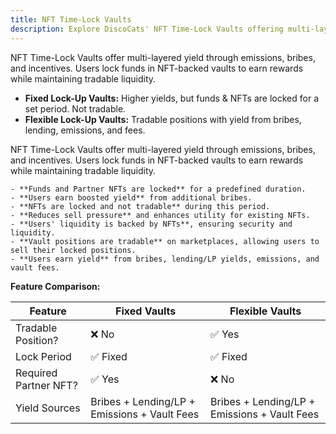```yaml
---
title: NFT Time-Lock Vaults
description: Explore DiscoCats' NFT Time-Lock Vaults offering multi-layered yields through emissions, bribes, and incentives.
---
```



<Aside type="note">
    NFT Time-Lock Vaults offer multi-layered yield through emissions, bribes, and incentives. Users lock funds in NFT-backed vaults to earn rewards while maintaining tradable liquidity.

- **Fixed Lock-Up Vaults:** Higher yields, but funds & NFTs are locked for a set period. Not tradable.
- **Flexible Lock-Up Vaults:** Tradable positions with yield from bribes, lending, emissions, and fees.
</Aside>

NFT Time-Lock Vaults offer multi-layered yield through emissions, bribes, and incentives. Users lock funds in NFT-backed vaults to earn rewards while maintaining tradable liquidity.

    - **Funds and Partner NFTs are locked** for a predefined duration.
    - **Users earn boosted yield** from additional bribes.
    - **NFTs are locked and not tradable** during this period.
    - **Reduces sell pressure** and enhances utility for existing NFTs.
    - **Users' liquidity is backed by NFTs**, ensuring security and liquidity.
    - **Vault positions are tradable** on marketplaces, allowing users to sell their locked positions.
    - **Users earn yield** from bribes, lending/LP yields, emissions, and vault fees.

**Feature Comparison:**

| Feature               | Fixed Vaults                                 | Flexible Vaults                              |
| --------------------- | -------------------------------------------- | -------------------------------------------- |
| Tradable Position?    | ❌ No                                        | ✅ Yes                                       |
| Lock Period           | ✅ Fixed                                     | ✅ Fixed                                     |
| Required Partner NFT? | ✅ Yes                                       | ❌ No                                        |
| Yield Sources         | Bribes + Lending/LP + Emissions + Vault Fees | Bribes + Lending/LP + Emissions + Vault Fees |
